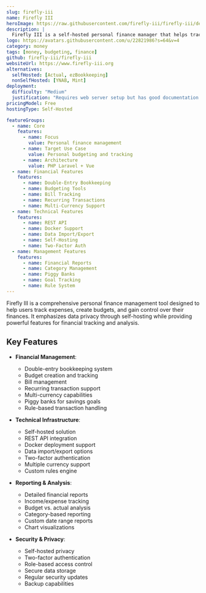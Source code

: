 ```yaml
---
slug: firefly-iii
name: Firefly III
heroImage: https://raw.githubusercontent.com/firefly-iii/firefly-iii/develop/.github/assets/img/imac-complete.png
description: |
  Firefly III is a self-hosted personal finance manager that helps track expenses and income, create budgets, and generate financial reports while maintaining complete data privacy and control.
logo: https://avatars.githubusercontent.com/u/22821986?s=64&v=4
category: money
tags: [money, budgeting, finance]
github: firefly-iii/firefly-iii
websiteUrl: https://www.firefly-iii.org
alternatives:
  selfHosted: [Actual, ezBookkeeping]
  nonSelfHosted: [YNAB, Mint]
deployment:
  difficulty: "Medium"
  justification: "Requires web server setup but has good documentation and multiple deployment options."
pricingModel: Free
hostingType: Self-Hosted

featureGroups:
  - name: Core
    features:
      - name: Focus
        value: Personal finance management
      - name: Target Use Case
        value: Personal budgeting and tracking
      - name: Architecture
        value: PHP Laravel + Vue
  - name: Financial Features
    features:
      - name: Double-Entry Bookkeeping
      - name: Budgeting Tools
      - name: Bill Tracking
      - name: Recurring Transactions
      - name: Multi-Currency Support
  - name: Technical Features
    features:
      - name: REST API
      - name: Docker Support
      - name: Data Import/Export
      - name: Self-Hosting
      - name: Two-Factor Auth
  - name: Management Features
    features:
      - name: Financial Reports
      - name: Category Management
      - name: Piggy Banks
      - name: Goal Tracking
      - name: Rule System
---
```


Firefly III is a comprehensive personal finance management tool designed to help users track expenses, create budgets, and gain control over their finances. It emphasizes data privacy through self-hosting while providing powerful features for financial tracking and analysis.

## Key Features

- **Financial Management**:

  - Double-entry bookkeeping system
  - Budget creation and tracking
  - Bill management
  - Recurring transaction support
  - Multi-currency capabilities
  - Piggy banks for savings goals
  - Rule-based transaction handling

- **Technical Infrastructure**:

  - Self-hosted solution
  - REST API integration
  - Docker deployment support
  - Data import/export options
  - Two-factor authentication
  - Multiple currency support
  - Custom rules engine

- **Reporting & Analysis**:

  - Detailed financial reports
  - Income/expense tracking
  - Budget vs. actual analysis
  - Category-based reporting
  - Custom date range reports
  - Chart visualizations

- **Security & Privacy**:
  - Self-hosted privacy
  - Two-factor authentication
  - Role-based access control
  - Secure data storage
  - Regular security updates
  - Backup capabilities
